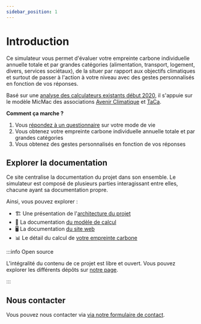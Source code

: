 ```yaml
---
sidebar_position: 1
---
```


# Introduction

Ce simulateur vous permet d'évaluer votre empreinte carbone individuelle
annuelle totale et par grandes catégories (alimentation, transport,
logement, divers, services sociétaux), de la situer par rapport
aux objectifs climatiques et surtout de passer à l'action à votre niveau
avec des gestes personnalisés en fonction de vos réponses.

Basé sur une [analyse des calculateurs existants début
2020](https://abc-transitionbascarbone.fr/wp-content/uploads/2022/03/analyse-des-calculateurs-dempreinte-carbone-individuelle-a-lorigine-de-nos-gestes-climat-vf-.pdf),
il s'appuie sur le modèle MicMac des associations [Avenir
Climatique](https://avenirclimatique.org/les-outils/) et
[TaCa](https://www.taca.asso.fr/).

**Comment ça marche ?**

1. Vous [répondez à un
questionnaire](https://nosgsestesclimat.fr/simulateur/bilan) sur votre mode de
vie
2. Vous obtenez votre empreinte carbone individuelle annuelle totale et par grandes catégories
3. Vous obtenez des gestes personnalisés en fonction de vos réponses


## Explorer la documentation

Ce site centralise la documentation du projet dans son ensemble. Le simulateur
est composé de plusieurs parties interagissant entre elles, chacune ayant sa
documentation propre.

Ainsi, vous pouvez explorer :

- 🏗️ Une présentation de l'[architecture du projet](./architecture) 
- 🧰 La documentation [du modèle de calcul](../model)
- 🖥️ La documentation [du site web](../website/)
- 📊 Le détail du calcul de [votre empreinte carbone](https://nosgestesclimat.fr/documentation)

:::info Open source

L'intégralité du contenu de ce projet est libre et ouvert. Vous pouvez
explorer les différents dépôts sur [notre page](./architecture).

:::


## Nous contacter

Vous pouvez nous contacter via [via notre formulaire de contact](https://nosgestesclimat.fr/contact).
